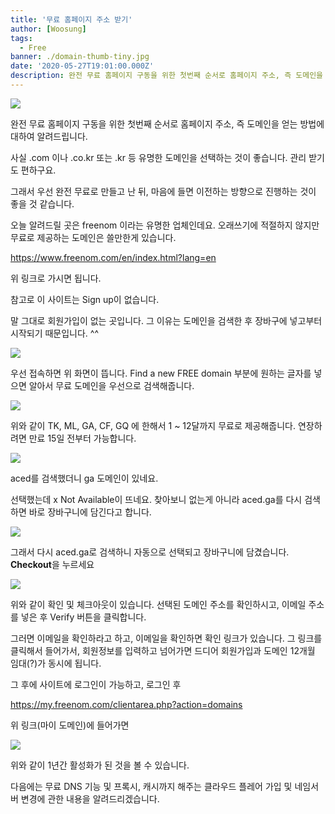 ```yaml
---
title: '무료 홈페이지 주소 받기'
author: [Woosung]
tags: 
  - Free
banner: ./domain-thumb-tiny.jpg
date: '2020-05-27T19:01:00.000Z'
description: 완전 무료 홈페이지 구동을 위한 첫번째 순서로 홈페이지 주소, 즉 도메인을 얻는 방법에 대하여 알려드립니다.
---
```

![](./domain-thumb-tiny.jpg)

완전 무료 홈페이지 구동을 위한 첫번째 순서로 홈페이지 주소, 즉 도메인을 얻는 방법에 대하여 알려드립니다.

사실 .com 이나 .co.kr 또는 .kr 등 유명한 도메인을 선택하는 것이 좋습니다. 관리 받기도 편하구요.

그래서 우선 완전 무료로 만들고 난 뒤, 마음에 들면 이전하는 방향으로 진행하는 것이 좋을 것 같습니다.

오늘 알려드릴 곳은 freenom 이라는 유명한 업체인데요. 오래쓰기에 적절하지 않지만 무료로 제공하는 도메인은 쓸만한게 있습니다. 


<a href="https://www.freenom.com/en/index.html?lang=en" target="_blank" rel="noopener noreferrer">https://www.freenom.com/en/index.html?lang=en</a>

위 링크로 가시면 됩니다.

참고로 이 사이트는 Sign up이 없습니다. 

말 그대로 회원가입이 없는 곳입니다. 그 이유는 도메인을 검색한 후 장바구에 넣고부터 시작되기 때문입니다. ^^

![](./freenom.jpg)

우선 접속하면 위 화면이 뜹니다. Find a new FREE domain 부분에 원하는 글자를 넣으면 알아서 무료 도메인을 우선으로 검색해줍니다.

![](./free-domain.jpg)

위와 같이 TK, ML, GA, CF, GQ 에 한해서 1 ~ 12달까지 무료로 제공해줍니다. 연장하려면 만료 15일 전부터 가능합니다.

![](./aced-search.jpg)

aced를 검색했더니 ga 도메인이 있네요.

선택했는데 x Not Available이 뜨네요. 찾아보니 없는게 아니라 aced.ga를 다시 검색하면 바로 장바구니에 담긴다고 합니다.

![](./aced-checkout.jpg)

그래서 다시 aced.ga로 검색하니 자동으로 선택되고 장바구니에 담겼습니다. **Checkout**을 누르세요

![](./checkout.jpg)

위와 같이 확인 및 체크아웃이 있습니다. 선택된 도메인 주소를 확인하시고, 이메일 주소를 넣은 후 Verify 버튼을 클릭합니다.

그러면 이메일을 확인하라고 하고, 이메일을 확인하면 확인 링크가 있습니다. 그 링크를 클릭해서 들어가서, 회원정보를 입력하고 넘어가면 드디어 회원가입과 도메인 12개월 임대(?)가 동시에 됩니다.

그 후에 사이트에 로그인이 가능하고, 로그인 후 

<a href="https://my.freenom.com/clientarea.php?action=domains" target="_blank" rel="noopener noreferrer">https://my.freenom.com/clientarea.php?action=domains</a>

위 링크(마이 도메인)에 들어가면 

![](./my-domain.jpg)

위와 같이 1년간 활성화가 된 것을 볼 수 있습니다.

다음에는 무료 DNS 기능 및 프록시, 캐시까지 해주는 클라우드 플레어 가입 및 네임서버 변경에 관한 내용을 알려드리겠습니다.
